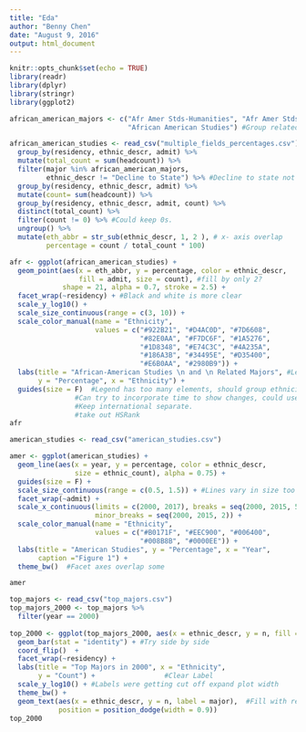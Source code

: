 ---
title: "Eda"
author: "Benny Chen"
date: "August 9, 2016"
output: html_document
---

```{r setup, include=FALSE}
knitr::opts_chunk$set(echo = TRUE)
library(readr)
library(dplyr)
library(stringr)
library(ggplot2)
```

```{r}
african_american_majors <- c("Afr Amer Stds-Humanities", "Afr Amer Stds-Social Sci",
                             "African American Studies") #Group related majors

african_american_studies <- read_csv("multiple_fields_percentages.csv") %>%
  group_by(residency, ethnic_descr, admit) %>%
  mutate(total_count = sum(headcount)) %>%
  filter(major %in% african_american_majors,
         ethnic_descr != "Decline to State") %>% #Decline to state not explicit
  group_by(residency, ethnic_descr, admit) %>%
  mutate(count= sum(headcount)) %>%
  group_by(residency, ethnic_descr, admit, count) %>%
  distinct(total_count) %>%
  filter(count != 0) %>% #Could keep 0s. 
  ungroup() %>%
  mutate(eth_abbr = str_sub(ethnic_descr, 1, 2 ), # x- axis overlap
         percentage = count / total_count * 100)

afr <- ggplot(african_american_studies) +
  geom_point(aes(x = eth_abbr, y = percentage, color = ethnic_descr, 
                 fill = admit, size = count), #fill by only 2?
             shape = 21, alpha = 0.7, stroke = 2.5) +
  facet_wrap(~residency) + #Black and white is more clear
  scale_y_log10() +
  scale_size_continuous(range = c(3, 10)) +
  scale_color_manual(name = "Ethnicity",
                     values = c("#922B21", "#D4AC0D", "#7D6608",
                                "#82E0AA", "#F7DC6F", "#1A5276",
                                "#1D8348", "#E74C3C", "#4A235A",
                                "#186A3B", "#34495E", "#D35400",
                                "#E6B0AA", "#2980B9")) +
  labs(title = "African-American Studies \n and \n Related Majors", #Lessen overlap
       y = "Percentage", x = "Ethnicity") +
  guides(size = F)  #Legend has too many elements, should group ethnicities if appropriate
                #Can try to incorporate time to show changes, could use total as summary 
                #Keep international separate.
                #take out HSRank 
afr
```

```{r}
american_studies <- read_csv("american_studies.csv")

amer <- ggplot(american_studies) +
  geom_line(aes(x = year, y = percentage, color = ethnic_descr, 
                size = ethnic_count), alpha = 0.75) +
  guides(size = F) +
  scale_size_continuous(range = c(0.5, 1.5)) + #Lines vary in size too much
  facet_wrap(~admit) +
  scale_x_continuous(limits = c(2000, 2017), breaks = seq(2000, 2015, 5),
                     minor_breaks = seq(2000, 2015, 2)) +
  scale_color_manual(name = "Ethnicity", 
                     values = c("#B0171F", "#EEC900", "#006400",
                                "#008B8B", "#0000EE")) +
  labs(title = "American Studies", y = "Percentage", x = "Year",
       caption ="Figure 1") +
  theme_bw()  #Facet axes overlap some

amer
```

```{r}
top_majors <- read_csv("top_majors.csv")
top_majors_2000 <- top_majors %>%
  filter(year == 2000) 
  
top_2000 <- ggplot(top_majors_2000, aes(x = ethnic_descr, y = n, fill = major)) +
  geom_bar(stat = "identity") + #Try side by side
  coord_flip()  + 
  facet_wrap(~residency) +
  labs(title = "Top Majors in 2000", x = "Ethnicity", 
       y = "Count") +                 #Clear Label
  scale_y_log10() + #Labels were getting cut off expand plot width
  theme_bw() +
  geom_text(aes(x = ethnic_descr, y = n, label = major),  #Fill with residency instead
            position = position_dodge(width = 0.9)) 
top_2000
```


